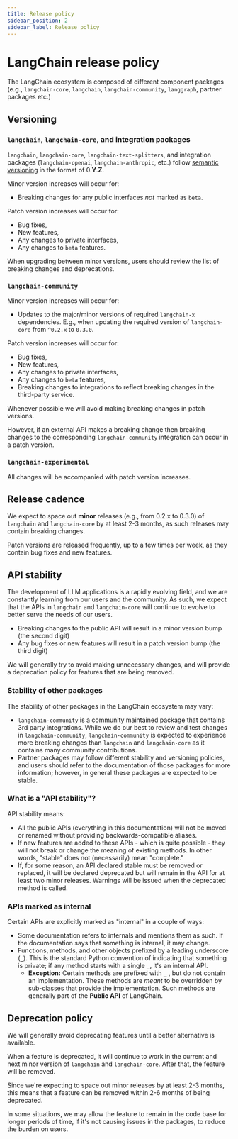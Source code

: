 ```yaml
---
title: Release policy
sidebar_position: 2
sidebar_label: Release policy
---
```


# LangChain release policy

The LangChain ecosystem is composed of different component packages (e.g., `langchain-core`, `langchain`, `langchain-community`, `langgraph`, partner packages etc.)

## Versioning

### `langchain`, `langchain-core`, and integration packages

`langchain`, `langchain-core`, `langchain-text-splitters`, and integration packages (`langchain-openai`, `langchain-anthropic`, etc.) follow [semantic versioning](https://semver.org/) in the format of 0.**Y**.**Z**.

Minor version increases will occur for:

- Breaking changes for any public interfaces *not* marked as `beta`.

Patch version increases will occur for:

- Bug fixes,
- New features,
- Any changes to private interfaces,
- Any changes to `beta` features.

When upgrading between minor versions, users should review the list of breaking changes and deprecations.

### `langchain-community`

Minor version increases will occur for:

- Updates to the major/minor versions of required `langchain-x` dependencies. E.g., when updating the required version of `langchain-core` from `^0.2.x` to `0.3.0`.

Patch version increases will occur for:

- Bug fixes,
- New features,
- Any changes to private interfaces,
- Any changes to `beta` features,
- Breaking changes to integrations to reflect breaking changes in the third-party service.

Whenever possible we will avoid making breaking changes in patch versions.

However, if an external API makes a breaking change then breaking changes to the corresponding `langchain-community` integration can occur in a patch version.

### `langchain-experimental`

All changes will be accompanied with patch version increases.

## Release cadence

We expect to space out **minor** releases (e.g., from 0.2.x to 0.3.0) of `langchain` and `langchain-core` by at least 2-3 months, as such releases may contain breaking changes.

Patch versions are released frequently, up to a few times per week, as they contain bug fixes and new features.

## API stability

The development of LLM applications is a rapidly evolving field, and we are constantly learning from our users and the community. As such, we expect that the APIs in `langchain` and `langchain-core` will continue to evolve to better serve the needs of our users.

- Breaking changes to the public API will result in a minor version bump (the second digit)
- Any bug fixes or new features will result in a patch version bump (the third digit)

We will generally try to avoid making unnecessary changes, and will provide a deprecation policy for features that are being removed.

### Stability of other packages

The stability of other packages in the LangChain ecosystem may vary:

- `langchain-community` is a community maintained package that contains 3rd party integrations. While we do our best to review and test changes in `langchain-community`, `langchain-community` is expected to experience more breaking changes than `langchain` and `langchain-core` as it contains many community contributions.
- Partner packages may follow different stability and versioning policies, and users should refer to the documentation of those packages for more information; however, in general these packages are expected to be stable.

### What is a "API stability"?

API stability means:

- All the public APIs (everything in this documentation) will not be moved or renamed without providing backwards-compatible aliases.
- If new features are added to these APIs - which is quite possible - they will not break or change the meaning of existing methods. In other words, "stable" does not (necessarily) mean "complete."
- If, for some reason, an API declared stable must be removed or replaced, it will be declared deprecated but will remain in the API for at least two minor releases. Warnings will be issued when the deprecated method is called.

### **APIs marked as internal**

Certain APIs are explicitly marked as "internal" in a couple of ways:

- Some documentation refers to internals and mentions them as such. If the documentation says that something is internal, it may change.
- Functions, methods, and other objects prefixed by a leading underscore (**`_`**). This is the standard Python convention of indicating that something is private; if any method starts with a single **`_`**, it's an internal API.
    - **Exception:** Certain methods are prefixed with `_` , but do not contain an implementation. These methods are *meant* to be overridden by sub-classes that provide the implementation. Such methods are generally part of the **Public API** of LangChain.

## Deprecation policy

We will generally avoid deprecating features until a better alternative is available.

When a feature is deprecated, it will continue to work in the current and next minor version of `langchain` and `langchain-core`. After that, the feature will be removed.

Since we're expecting to space out minor releases by at least 2-3 months, this means that a feature can be removed within 2-6 months of being deprecated.

In some situations, we may allow the feature to remain in the code base for longer periods of time, if it's not causing issues in the packages, to reduce the burden on users.